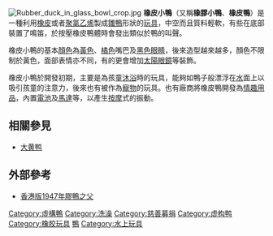 {{redirect2|橡皮鴨|荷蘭概念藝術家弗洛倫泰因·霍夫曼的創作|大黄鸭}}

{{Unreferenced |time=2010-06-22T02:25:08+00:00 }}

[[File:Rubber_duck_in_glass_bowl_crop.jpg|thumb]]
'''橡皮小鴨'''（又稱'''橡膠小鴨'''、'''橡皮鴨'''）是一種利用[[橡皮|橡皮]]或者[[聚氯乙烯|聚氯乙烯]]製成[[鴨|雛鴨]]形狀的[[玩具|玩具]]，中空而且質料輕軟，有些在底部裝置了鳴笛，於按壓橡皮鴨體時會發出類似於鴨的叫聲。

橡皮小鴨的基本[[顏色|顏色]]為[[黃色|黃色]]、[[橘色|橘色]]嘴巴及[[黑色|黑色]][[眼睛|眼睛]]，後來造型越來越多，顏色不限制於黃色，面部表情亦不同，有的更會增加[[太陽眼鏡|太陽眼鏡]]等裝飾。

橡皮小鴨於開發初期，主要是為孩童[[沐浴|沐浴]]時的玩具，能夠如鴨子般漂浮在[[水|水]]面上以吸引孩童的注意力，後來也有被作為[[寵物|寵物]]的玩具。也有廠商將橡皮鴨開發為[[情趣用品|情趣用品]]，內置[[電池|電池]]及[[馬達|馬達]]等，以產生[[按摩|按摩]]式的振動。

== 相關參見 ==

* [[大黄鸭|大黄鸭]]

== 外部參考 ==
* [https://web.archive.org/web/20130509043056/http://news.sina.com.hk/news/20130501/-1823-2957573/1.html 香港版1947年膠鴨之父]

{{Commonscat|Rubber ducks|橡皮小鴨}}

[[Category:虛構鴨|Category:虛構鴨]]
[[Category:洗澡|Category:洗澡]]
[[Category:慈善募捐|Category:慈善募捐]]
[[Category:虚构鸭|Category:虚构鸭]]
[[Category:橡胶玩具|Category:橡胶玩具]]
[[Category:玩具动物|鴨]]
[[Category:水上玩具|Category:水上玩具]]